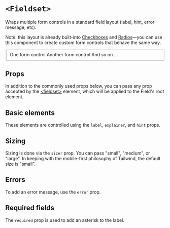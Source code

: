 



<Meta of={Stories} />

# `<Fieldset>`

Wraps multiple form controls in a standard field layout (label, hint, error
message, etc).

Note: this layout is already built-into
[Checkboxes](/docs/forms-checkboxes--docs/) and
[Radios](/docs/forms-radios--docs/)—you can use this component to create custom
form controls that behave the same way.

<FakeCanvas>
  <Fieldset
    label="A label"
    explainer="An explainer"
    error="An error message!"
    hint="A hint"
  >
    <div className="flex flex-col gap-3">
      <FormControlPlaceholder>One form control</FormControlPlaceholder>
      <FormControlPlaceholder>Another form control</FormControlPlaceholder>
      <FormControlPlaceholder>And so on ...</FormControlPlaceholder>
    </div>
  </Fieldset>
</FakeCanvas>

## Props

In addition to the commonly used props below, you can pass any prop accepted by
the [&lt;fieldset&gt;](htps://react.dev/reference/react-dom/components/common)
element, which will be applied to the Field's root element.

<ArgTypes of={Fieldset} sort="requiredFirst" />

## Basic elements

These elements are controlled using the `label`, `explainer`, and `hint` props.

<Canvas of={Stories.Basic} sourceState="shown" />

## Sizing

Sizing is done via the `sizer` prop. You can pass "small", "medium", or "large".
In keeping with the mobile-first philosophy of Tailwind, the default size is
"small".

<Canvas of={Stories.AllSizes} />

## Errors

To add an error message, use the `error` prop.

<Canvas of={Stories.Error} />

## Required fields

The `required` prop is used to add an asterisk to the label.

<Canvas of={Stories.Required} />
